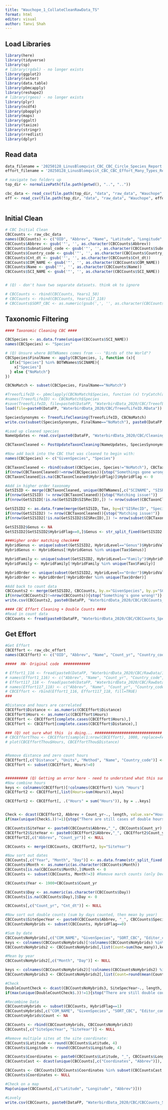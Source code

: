 ```yaml
---
title: "Wauchope_1_CollateCleanRawData_TS"
format: html
editor: visual
author: Tanvi Shah
---
```


## Load Libraries

```r
library(here)
library(tidyverse)
library(sp)
# library(rgdal) - no longer exists
library(ggplot2)
library(raster)
library(data.table)
library(pbmcapply)
library(reshape2)
# library(rgeos) - no longer exists
library(plyr)
library(ncdf4)
library(pbapply)
library(maps)
library(ggalt)
library(taxize)
library(stringr)
library(rredlist)
library(dplyr)
```

## Read data

```r

data_filename = '20250128_LinusBlomqvist_CBC_CBC_Circle_Species_Report.csv'
effort_filename = '20250128_LinusBlomqvist_CBC_CBC_Effort_Many_Types_Report.csv'

# navigate two folders up
top_dir <- normalizePath(file.path(getwd(), "..", ".."))

cbc_data <- read_csv(file.path(top_dir, "data", "raw_data", "Wauchope", data_filename))
eff <- read_csv(file.path(top_dir, "data", "raw_data", "Wauchope", effort_filename))
                      

```

## Initial Clean

```r

# CBC Initial Clean
CBCCounts <- raw_cbc_data
names(CBCCounts) <- c("OID", "Abbrev", "Name", "Latitude", "Longitude", "Subnational_code", "Country_code", "Count_yr", "Cnt_dt", "COM_NAME", "SCI_NAME", "how_many", "TotalSpecies", "Editor_comment", "SORT_CBC")
CBCCounts$Abbrev <- gsub('"', '', as.character(CBCCounts$Abbrev))
CBCCounts$Subnational_code <- gsub('"', '', as.character(CBCCounts$Subnational_code))
CBCCounts$Country_code <- gsub('"', '', as.character(CBCCounts$Country_code))
CBCCounts$Cnt_dt <- gsub('"', '', as.character(CBCCounts$Cnt_dt))
CBCCounts$COM_NAME <- gsub('"', '', as.character(CBCCounts$COM_NAME))
CBCCounts$Name <- gsub('"', '', as.character(CBCCounts$Name))
CBCCounts$SCI_NAME <- gsub('"', '', as.character(CBCCounts$SCI_NAME))


# (Q) - don't have two separate datasets. think ok to ignore

# CBCCounts <- rbind(CBCCounts, Years1_50)
# CBCCounts <- rbind(CBCCounts, Years117_118)
# CBCCounts$SORT_CBC <- as.numeric(gsub(',', '', as.character(CBCCounts$SORT_CBC)))
```

## Taxonomic Filtering

```r
#### Taxonomic Cleaning CBC ####

CBCSpecies <- as.data.frame(unique(CBCCounts$SCI_NAME))
names(CBCSpecies) <- "Species"

# (Q) Unsure where BOTWNames comes from --- "Birds of the World"?
CBCSpecies$FinalName <- apply(CBCSpecies, 1, function (x){
  if(x["Species"] %in% BOTWNames$SCINAME){
    x["Species"]
  } else {"NoMatch"}
})

CBCNoMatch <- subset(CBCSpecies, FinalName=="NoMatch")

#TreeofLifeID <- pbmclapply(CBCNoMatch$Species, function (x) tryCatch(as.data.frame(get_tolid_(as.character(x))), error=function(e){"NoMatch"}), mc.cores=8)
#names(TreeofLifeID) <- CBCNoMatch$Species
#save(TreeofLifeID, file=paste0(DataFP, "WaterbirdData_2020/CBC/TreeofLifeID.RData"))
load(file=paste0(DataFP, "WaterbirdData_2020/CBC/TreeofLifeID.RData"))

SpeciesSynonyms <- TreeofLifeCleaning(TreeofLifeID, CBCNoMatch)
write.csv(subset(SpeciesSynonyms, FinalName=="NoMatch"), paste0(DataFP, "WaterbirdData_2020/CBC/Cleaning/NoMatchSpecies.csv"), row.names=FALSE)

#Load up cleaned species
NameUpdates <- read.csv(paste0(DataFP, "WaterbirdData_2020/CBC/Cleaning/NoMatchSpeciesResearchedCBC.csv"))

CBCTaxonCleaned <- PostUpdateTaxonCleaning(NameUpdates, SpeciesSynonyms)

#Now add back into the CBC that was cleaned to begin with:
names(CBCSpecies) <- c("GivenSpecies", "Species")

CBCTaxonCleaned <- rbind(subset(CBCSpecies, Species!="NoMatch"), CBCTaxonCleaned, fill=TRUE)
if(nrow(CBCTaxonCleaned)!=nrow(CBCSpecies)){stop("Somethings gone wrong with synonym matching!")}
CBCTaxonCleaned[is.na(CBCTaxonCleaned$HybridFlag)]$HybridFlag <- 0

#Add in higher order taxonomy
GetSISID <- merge(CBCTaxonCleaned, unique(BOTWNames[,c("SCINAME", "SISRecID")]), by.x="Species", by.y="SCINAME", all.x=TRUE)
if(nrow(GetSISID) != nrow(CBCTaxonCleaned)){stop("Matching issue!")}
if(nrow(GetSISID[!is.na(GetSISID$SISRecID),]) != nrow(subset(CBCTaxonCleaned, HybridFlag==0))){stop("Matching issue!")}

GetSISID2 <- as.data.frame(merge(GetSISID, Tax, by=c("SISRecID", "Species"), all.x=TRUE))
if(nrow(GetSISID2) != nrow(CBCTaxonCleaned)){stop("Matching issue!")}
if(nrow(GetSISID2[!is.na(GetSISID2$SISRecID),]) != nrow(subset(CBCTaxonCleaned, HybridFlag==0))){stop("Matching issue!")}

GetSISID2$Genus <- NA
GetSISID2[GetSISID2$HybridFlag==0,]$Genus <- str_split_fixed(GetSISID2[GetSISID2$HybridFlag==0,]$Species, "[ ]", 2)[,1]

###Higher order matching check###
HybridGenus <- unique(subset(GetSISID2, HybridLevel=="Genus")$HybridValue)
HybridGenus <- HybridGenus[!HybridGenus %in% unique(Tax$Genus)]

HybridFamily <- unique(subset(GetSISID2, HybridLevel=="Family")$HybridValue)
HybridFamily <- HybridFamily[!HybridFamily %in% unique(Tax$Family)]

HybridOrder <- unique(subset(GetSISID2, HybridLevel=="Order")$HybridValue)
HybridOrder <- HybridOrder[!HybridOrder %in% unique(Tax$Order)]

#Add back to count data
CBCCounts2 <- merge(GetSISID2, CBCCounts, by.x="GivenSpecies", by.y="SCI_NAME", all=T)
if(nrow(CBCCounts2)!=nrow(CBCCounts)){stop("Something's gone wrong!")}
write.csv(CBCCounts2, paste0(DataFP, "WaterbirdData_2020/CBC/CBCCounts_SpeciesCleaned.csv"), row.names = FALSE)

#### CBC Effort Cleaning + Double Counts ####
#Read in count data
CBCCounts <- fread(paste0(DataFP, "WaterbirdData_2020/CBC/CBCCounts_SpeciesCleaned.csv"))

```

## Get Effort

```r

#Get Effort
CBCEffort <- raw_cbc_effort
names(CBCEffort) <- c("OID", "Abbrev", "Name", "Count_yr", "Country_code", "Distance", "Hours")

#####  HW- Original code  ############

# Effort1_116 <- fread(paste0(DataFP, "WaterbirdData_2020/CBC/RawData/1-116-all-CBC_Effort_Report_2.csv"))
# names(Effort1_116) <- c("Abbrev", "Name", "Count_yr", "Country_code", "Distance", "Hours")
# Effort117_118 <- fread(paste0(DataFP, "WaterbirdData_2020/CBC/RawData/117-118-CBC_Effort_Report_SQL_updated-2.csv"))
# names(Effort117_118) <- c("Abbrev", "Name", "Count_yr", "Country_code", "Method", "Distance", "Units", "Hours")
# CBCEffort <- rbind(Effort1_116, Effort117_118, fill=TRUE)
###

#Distance and hours are correlated
CBCEffort$Distance <- as.numeric(CBCEffort$Distance)
CBCEffort$Hours <- as.numeric(CBCEffort$Hours)
CBCEffort <- CBCEffort[complete.cases(CBCEffort$Hours),]
CBCEffort <- CBCEffort[complete.cases(CBCEffort$Distance),]

### (Q) not sure what this  is doing... ##############################
# CBCEffortThou <- CBCEffort[sample(1:nrow(CBCEffort), 1000, replace=FALSE),]
# plot(CBCEffortThou$Hours, CBCEffortThou$Distance)


#Remove distance and zero count hours
CBCEffort[,c("Distance", "Units", "Method", "Name", "Country_code")] <- NULL
CBCEffort <- subset(CBCEffort, Hours!=0)


########## (Q) Getting an error here - need to understand what this sum is doing...
#Now combine hours
keys <- colnames(CBCEffort)[!colnames(CBCEffort) %in% "Hours"]
CBCEffort2 <- CBCEffort[,list(Hours=sum(Hours)),keys]

CBCEffort2 <- CBCEffort[, .("Hours" = sum("Hours")), by = ..keys]


Check <- dcast(CBCEffort2, Abbrev + Count_yr~., length, value.var="Hours")
if(max(unique(Check$.))!=1){stop("There are still cases of double hours!")}

CBCCounts$SiteYear <- paste0(CBCCounts$Abbrev,"_", CBCCounts$Count_yr)
CBCEffort2$SiteYear <- paste0(CBCEffort2$Abbrev,"_", CBCEffort2$Count_yr)
CBCEffort2[,c("Abbrev", "Count_yr")] <- NULL

CBCCounts <- merge(CBCCounts, CBCEffort2, by="SiteYear")

#Now sort out dates
CBCCounts[,c("Year", "Month", "Day")] <- as.data.frame(str_split_fixed(CBCCounts$Cnt_dt, "[-]", 3))
CBCCounts$Month <- as.numeric(as.character(CBCCounts$Month))
CBCCounts[is.na(CBCCounts$Month),]$Month <- 0
CBCCounts <- subset(CBCCounts, Month!=3) #Remove march counts (only Dec, Jan, Feb)

CBCCounts$Year <- 1900+CBCCounts$Count_yr

CBCCounts$Day <- as.numeric(as.character(CBCCounts$Day))
CBCCounts[is.na(CBCCounts$Day),]$Day <- 0

CBCCounts[,c("Count_yr", "Cnt_dt")] <- NULL

#Now sort out double counts (sum by days counted, then mean by year)
CBCCounts$SiteSpecYear <- paste0(CBCCounts$Abbrev, "_", CBCCounts$Species, "_", CBCCounts$Year)
CBCCountsNoHybrids <- subset(CBCCounts, HybridFlag==0)

#Sum by date
CBCCountsNoHybrids[,c("COM_NAME", "GivenSpecies", "SORT_CBC", "Editor_comment", "TotalSpecies")] <- NULL
keys <- colnames(CBCCountsNoHybrids)[!colnames(CBCCountsNoHybrids) %in% "how_many"]
CBCCountsNoHybrids2 <- CBCCountsNoHybrids[,list(Count=sum(how_many)),keys]

#Mean by year
CBCCountsNoHybrids2[,c("Month", "Day")] <- NULL

keys <- colnames(CBCCountsNoHybrids2)[!colnames(CBCCountsNoHybrids2) %in% "Count"]
CBCCountsNoHybrids3 <- CBCCountsNoHybrids2[,list(Count=round(mean(Count))),keys]

#Check
DoubleCountCheck <- dcast(CBCCountsNoHybrids3, SiteSpecYear~., length, value.var="Count")
if(max(unique(DoubleCountCheck$.))!=1){stop("There are still double counts!")}

#Recombine Data
CBCCountsHybrids <- subset(CBCCounts, HybridFlag==1)
CBCCountsHybrids[,c("COM_NAME", "GivenSpecies", "SORT_CBC", "Editor_comment", "TotalSpecies", "Month", "Day", "how_many")] <- NULL
CBCCountsHybrids$Count <- NA

CBCCounts <- rbind(CBCCountsHybrids, CBCCountsNoHybrids3)
CBCCounts[,c("SiteSpecYear", "SiteYear")] <- NULL

#Remove multiple sites at the site coordinate:
CBCCounts$Latitude <- round(CBCCounts$Latitude, 4)
CBCCounts$Longitude <- round(CBCCounts$Longitude, 4)

CBCCounts$Coordinates <- paste0(CBCCounts$Latitude, "_", CBCCounts$Longitude)
CBCCountsCast <- dcast(unique(CBCCounts[,c("Coordinates", "Abbrev")]), Coordinates~., length, value.var="Abbrev")

CBCCounts <- CBCCounts[CBCCounts$Coordinates %in% subset(CBCCountsCast, .==1)$Coordinates,]
CBCCounts$Coordinates <- NULL

#Check on a map
Map(unique(CBCCounts[,c("Latitude", "Longitude", "Abbrev")]))

#Lovely
write.csv(CBCCounts, paste0(DataFP, "WaterbirdData_2020/CBC/CBCCounts_SpeciesEffortCleaned.csv"), row.names=FALSE)

```

